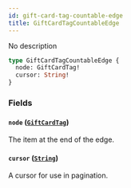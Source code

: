 ```yaml
---
id: gift-card-tag-countable-edge
title: GiftCardTagCountableEdge
---
```



No description

```graphql
type GiftCardTagCountableEdge {
  node: GiftCardTag!
  cursor: String!
}
```


### Fields

#### `node` ([`GiftCardTag`](../../../developer/api-reference/objects/gift-card-tag))

The item at the end of the edge.


#### `cursor` ([`String`](../../../developer/api-reference/scalars/string))

A cursor for use in pagination.




